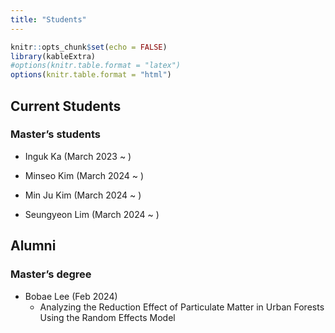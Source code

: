 ```yaml
---
title: "Students"
---
```


```r
knitr::opts_chunk$set(echo = FALSE)
library(kableExtra)
#options(knitr.table.format = "latex")
options(knitr.table.format = "html")
```

## Current Students

### Master's students

<!--
-   Jeongeun Lee (March 2023 \~)
-->

- Inguk Ka (March 2023 \~ )

- Minseo Kim (March 2024 \~ )

- Min Ju Kim (March 2024 \~ )

- Seungyeon Lim (March 2024 \~ )

## Alumni

### Master's degree

- Bobae Lee (Feb 2024)
  + Analyzing the Reduction Effect of Particulate Matter in Urban Forests Using the Random Effects Model

<!--
국립산림과학원
-->
